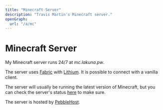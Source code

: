 ```yaml
---
title: "Minecraft Server"
description: "Travis Martin's Minecraft server."
openGraph:
  url: "/a/mc"
---
```



# Minecraft Server

My Minecraft server runs 24/7 at _mc.lakuna.pw_.

The server uses [Fabric](https://fabricmc.net/) with [Lithium](https://modrinth.com/mod/lithium). It is possible to connect with a vanilla client.

The server will usually be running the latest version of Minecraft, but you can check the server's status [here](https://mcsrvstat.us/server/mc.lakuna.pw) to make sure.

The server is hosted by [PebbleHost](https://pebblehost.com/).
